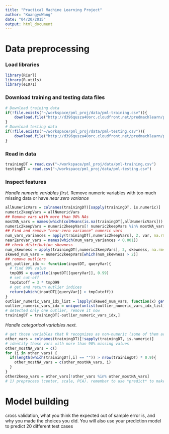 ```yaml
---
title: "Practical Machine Learning Project"
author: "KuangyuWang"
date: "04/20/2015"
output: html_document
---
```


# Data preprocessing

### Load libraries

```r
library(RCurl)
library(R.utils)
library(e1071)
```

### Download training and testing data files

```r
# Download training data
if(!file.exists("~/workspace/pml_proj/data/pml-training.csv")){
    download.file("http://d396qusza40orc.cloudfront.net/predmachlearn/pml-training.csv", "~/workspace/pml_proj/data/pml-training.csv", method="auto")
}
# Download testing data
if(!file.exists("~/workspace/pml_proj/data/pml-testing.csv")){
    download.file("http://d396qusza40orc.cloudfront.net/predmachlearn/pml-testing.csv", "~/workspace/pml_proj/data/pml-testing.csv", method="auto")
}
```

### Read in data

```r
trainingDT = read.csv("~/workspace/pml_proj/data/pml-training.csv")
testingDT = read.csv("~/workspace/pml_proj/data/pml-testing.csv")
```

### Inspect features

*Handle numeric variables first.* Remove numeric variables with too much missing data or have *near zero variance*

```r
allNumericVars = colnames(trainingDT)[sapply(trainingDT, is.numeric)]
numeric2keepVars = allNumericVars
## Remove vars with more than 90% NAs
mostNA_vars = names(which(colMeans(is.na(trainingDT[,allNumericVars])) > 0.9))
numeric2keepVars = numeric2keepVars[! numeric2keepVars %in% mostNA_vars]
## Find and remove "near-zero variance" numeric vars
num_vars_variances = apply(trainingDT[,numeric2keepVars], 2, var, na.rm=T)
nearZeroVar_vars = names(which(num_vars_variances < 0.001))
## check distribution skewness
num_skewness = apply(trainingDT[,numeric2keepVars], 2, skewness, na.rm=T)
skewed_num_vars = numeric2keepVars[which(num_skewness > 2)]
## remove outliers
get_outlier_idx <- function(inputDT, queryVar){
  # find 99% value
  tmpQ99 = quantile(inputDT[[queryVar]], 0.99)
  # set cut-off
  tmpCutoff = 3 * tmpQ99
  # get and return outlier indices
  return(which(inputDT[[queryVar]] > tmpCutoff))
}
outlier_numeric_vars_idx_list = lapply(skewed_num_vars, function(x) get_outlier_idx(trainingDT, x))
outlier_numeric_vars_idx = unique(unlist(outlier_numeric_vars_idx_list))
# detected only one outlier, remove it now
trainingDT = trainingDT[-outlier_numeric_vars_idx,]
```

*Handle categorical variables next.* 

```r
# get those variables that R recognizes as non-numeric (some of them actually are numeric, need to fix them before proceeding)
other_vars = colnames(trainingDT)[!sapply(trainingDT, is.numeric)]
# identify those vars with more than 90% missing values
other_mostNA_vars = c()
for (i in other_vars) {
  if(length(which(trainingDT[,i] == "")) > nrow(trainingDT) * 0.9){
    other_mostNA_vars = c(other_mostNA_vars, i)
  }
}
other2keep_vars = other_vars[!other_vars %in% other_mostNA_vars]
# 1) preprocess (center, scale, PCA). remember to use *predict* to make sure testing data set is properly transformed

```



# Model building

cross validation, what you think the expected out of sample error is, and why you made the choices you did. You will also use your prediction model to predict 20 different test cases

```r

```